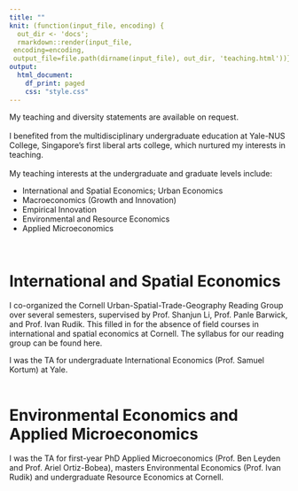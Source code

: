 ---
title: ""
knit: (function(input_file, encoding) {
  out_dir <- 'docs';
  rmarkdown::render(input_file,
 encoding=encoding,
 output_file=file.path(dirname(input_file), out_dir, 'teaching.html'))})
output:
  html_document:
    df_print: paged
    css: "style.css"
---

<left>

My teaching and diversity statements are available on request. 
<br><br>
I benefited from the multidisciplinary undergraduate education at Yale-NUS College, Singapore's first liberal arts college, which nurtured my interests in teaching. 
<br><br>
My teaching interests at the undergraduate and graduate levels include:
<ul> <li> International and Spatial Economics; Urban Economics
     <li> Macroeconomics (Growth and Innovation)
     <li> Empirical Innovation
     <li> Environmental and Resource Economics
     <li> Applied Microeconomics
</ul>

<br>

# International and Spatial Economics

I co-organized the Cornell Urban-Spatial-Trade-Geography Reading Group over several semesters, supervised by Prof. Shanjun Li, Prof. Panle Barwick, and Prof. Ivan Rudik. This filled in for the absence of field courses in international and spatial economics at Cornell. The syllabus for our reading group can be found here.

I was the TA for undergraduate International Economics (Prof. Samuel Kortum) at Yale.
<br><br>

# Environmental Economics and Applied Microeconomics

I was the TA for first-year PhD Applied Microeconomics (Prof. Ben Leyden and Prof. Ariel Ortiz-Bobea), masters Environmental Economics (Prof. Ivan Rudik) and undergraduate Resource Economics at Cornell. 







